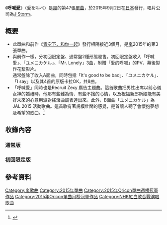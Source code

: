
{{Infobox Single
| Name           = 呼喊愛
| Cover          =
| Artist         = [[嵐|嵐]]
| Album          = 
| A-side         = 呼喊愛
| B-side         = 
| Released       = {{flagicon|JPN}} 2015年9月2日
| Format         = [[唱片|唱片]]
| Recorded       = 
| Genre          = [[J-POP|J-POP]]
| Length         = 
| Label          = 
| Writer         = 
| Producer       = 
| Certification  = 
| Chart position = * 週間最高排名第1位<small>（[[Oricon公信榜|Oricon]]）</small>
* 2015年9月度月排名第1名
* 2015年度年榜第12名（Oricon）
| Last single    = [[青空下，和你一起|青空下，和你一起]]<br />（2015年）
| This single    = '''呼喊愛'''<br />（2015年）
| Next single    = [[復活LOVE|復活LOVE]]<br />（2016年）
| Misc           = 
}}

《'''呼喊愛'''》（愛を叫べ）是[[嵐|嵐]]的第47張[[單曲|單曲]]，於2015年9月2日在[[日本|日本]]發行，唱片公司為[[J_Storm|J Storm]]。

== 概要 ==
* 此單曲和前作《[[青空下，和你一起|青空下，和你一起]]》發行相隔接近3個月，是[[嵐|嵐]]2015年的第3張單曲。
* 與前作一樣，分初回限定盤、通常盤2種形態發售。初回限定盤收入「呼喊愛」、「ユメニカケル」、「Mr. Lonely」3曲，附贈「愛的呼喊」的PV、幕後製作花絮影片。<br>通常盤除了收入A面曲，同時包括「It's good to be bad」、「ユメニカケル」、「I say」以及其4首的原版卡拉OK，共8曲。
* 「呼喊愛」同時也是Recruit Zexy 廣告主題曲。這首歌曲把男性出席以前心儀女神的婚禮時，他那有些難為情、有些不捨的心情，以及祝福新郎新娘能有美好未來的心意用派對搖滾曲調表達出來。此外，B面曲「ユメニカケル」為JAL 2015 活動歌曲。這首歌有著規模壯闊的感覺，是首讓人聽了會懷抱夢想及希望的歌曲。<ref>{{Cite web |date=2015-08-28 |url=http://www.johnnys-net.jp/page?id=artistTop&artist=10&lang=zh_tw |title=嵐(ARASHI) |publisher=Johnny's net |accessdate=2015-08-28 |archive-date=2015-09-25 |archive-url=https://web.archive.org/web/20150925085546/http://www.johnnys-net.jp/page?id=artistTop&artist=10&lang=zh_tw |dead-url=no }}</ref>

== 收錄內容 ==
=== 通常版 ===
{{tracklist
| headline        = CD
| title1          = 愛的呼喊
| lyrics1         = 100+
| music1          = 100+
| arranger1       = 100+、佐々木博史
| length1         = 
| title2          = It's good to be bad
| lyrics2         = Shigeo、eltvo
| music2          = Didrik Thott、Octobar
| arranger2       = Didrik Thott、Octobar
| length2         = 
| title3          = ユメニカケル
| lyrics3         = 古川貴浩、小川貴史、John World
| music3          = 古川貴浩
| arranger3       = ha-j
| length3         = 
| title4          = I say
| lyrics4         = みうらともかず
| music4          = sk-etch、BERT、ROLF
| arranger4       = sk-etch
| length4         = 
| title5          = 愛的呼喊（Original Karaoke）
| lyrics5         = -
| music5          = -
| arranger5       = -
| length5         = 
| title6          =It's good to be bad（Original Karaoke）
| lyrics6         = -
| music6          = -
| arranger6       = -
| length6         = 
| title7          =ユメニカケル（Original Karaoke）
| lyrics7         = -
| music7          = -
| arranger7       = -
| length7         = 
| title8          =I say（Original Karaoke）
| lyrics8         = -
| music8          = -
| arranger8       = -
| length8         = 
}}

=== 初回限定版 ===
{{tracklist
| headline        = CD
| title1          = 愛的呼喊
| lyrics1         = 100+
| music1          = 100+
| arranger1       = 100+、佐々木博史
| length1         = 
| title2          = ユメニカケル
| lyrics2         = 古川貴浩、小川貴史、John World
| music2          = 古川貴浩
| arranger2       = ha-j
| length2         = 
| title3          = Mr. Lonely
| lyrics3         = Pink Wolf、Trevor Ingram
| music3          = Trevor Ingram、Kanata Okajima、Stephen Rudden
| arranger3       = Trevor Ingram、A.K.Janeway
| length3         = 
| title4          = 愛的呼喊（Original Karaoke）
| lyrics4         = -
| music4          = -
| arranger4       = -
| length4         = 
| title5          = Mr. Lonely（Original Karaoke）
| lyrics5         = -
| music5          = -
| arranger5       = -
| length5         = 
}}

{{tracklist
| headline        = DVD
| title1          = 愛的呼喊（Video Clip + Making）
}}

== 參考資料 ==
<references/>

{{嵐}}
{{Oricon單曲週榜冠軍 (2015年)|2015年9月14日}}
{{Oricon單曲月榜冠軍 (2010年代後期)|2015年9月}}

{{DEFAULTSORT: Ai wo Sakebe}}
[[Category:嵐歌曲|Category:嵐歌曲]]
[[Category:2015年單曲|Category:2015年單曲]]
[[Category:2015年Oricon單曲週榜冠軍作品|Category:2015年Oricon單曲週榜冠軍作品]]
[[Category:2015年Oricon單曲月榜冠軍作品|Category:2015年Oricon單曲月榜冠軍作品]]
[[Category:NHK紅白歌合戰演唱歌曲|Category:NHK紅白歌合戰演唱歌曲]]